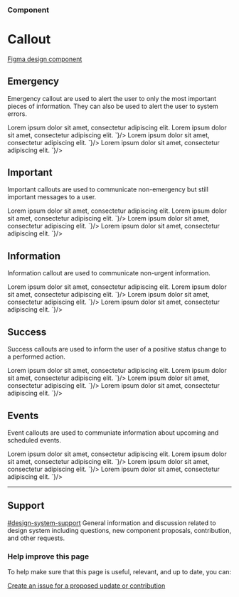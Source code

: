 
<Meta title="Components/Callout" />

### Component
# Callout

[Figma design component](https://www.figma.com/file/3pb2IK8s2QUqWieH79KdN7/Components---DIO-DS?node-id=434%3A14140)

## Emergency

Emergency callout are used to alert the user to only the most important pieces of information.
They can also be used to alert the user to system errors.

<GoACallout type="emergency" title="Emergency callout">
  Lorem ipsum dolor sit amet, consectetur adipiscing elit.
</GoACallout>

<Tabs>
  <Tab label="Web Component">
    <CodeSnippet lang="html" code={`
      <goa-callout type="emergency" title="Emergency callout">
        Lorem ipsum dolor sit amet, consectetur adipiscing elit.
      </goa-callout>
    `}/>
  </Tab>
  <Tab label="Angular">
    <CodeSnippet lang="html" code={`
      <goa-callout type="emergency" title="Emergency callout">
        Lorem ipsum dolor sit amet, consectetur adipiscing elit.
      </goa-callout>
    `}/>
  </Tab>
  <Tab label="React">
    <CodeSnippet lang="jsx" code={`
      <GoACallout type="emergency" title="Emergency callout">
        Lorem ipsum dolor sit amet, consectetur adipiscing elit.
      </GoACallout>
    `}/>
  </Tab>
</Tabs>

## Important

Important callouts are used to communicate non-emergency but still important messages to a user.

<GoACallout type="important" title="Important callout">
  Lorem ipsum dolor sit amet, consectetur adipiscing elit.
</GoACallout>

<Tabs>
  <Tab label="Web Component">
    <CodeSnippet lang="html" code={`
      <goa-callout type="important" title="Important callout">
        Lorem ipsum dolor sit amet, consectetur adipiscing elit.
      </goa-callout>
    `}/>
  </Tab>
  <Tab label="Angular">
    <CodeSnippet lang="html" code={`
      <goa-callout type="important" title="Important callout">
        Lorem ipsum dolor sit amet, consectetur adipiscing elit.
      </goa-callout>
    `}/>
  </Tab>
  <Tab label="React">
    <CodeSnippet lang="jsx" code={`
      <GoACallout type="important" title="Important callout">
        Lorem ipsum dolor sit amet, consectetur adipiscing elit.
      </GoACallout>
    `}/>
  </Tab>
</Tabs>

## Information

Information callout are used to communicate non-urgent information.

<GoACallout type="information" title="Information callout">
  Lorem ipsum dolor sit amet, consectetur adipiscing elit.
</GoACallout>

<Tabs>
  <Tab label="Web Component">
    <CodeSnippet lang="html" code={`
      <goa-callout type="information" title="Information callout">
        Lorem ipsum dolor sit amet, consectetur adipiscing elit.
      </goa-callout>
    `}/>
  </Tab>
  <Tab label="Angular">
    <CodeSnippet lang="html" code={`
      <goa-callout type="information" title="Information callout">
        Lorem ipsum dolor sit amet, consectetur adipiscing elit.
      </goa-callout>
    `}/>
  </Tab>
  <Tab label="React">
    <CodeSnippet lang="jsx" code={`
      <GoACallout type="information" title="Information callout">
        Lorem ipsum dolor sit amet, consectetur adipiscing elit.
      </GoACallout>
    `}/>
  </Tab>
</Tabs>


## Success

Success callouts are used to inform the user of a positive status change to a performed action.

<GoACallout type="success" title="Success callout">
  Lorem ipsum dolor sit amet, consectetur adipiscing elit.
</GoACallout>

<Tabs>
  <Tab label="Web Component">
    <CodeSnippet lang="html" code={`
      <goa-callout type="success" title="Success callout">
        Lorem ipsum dolor sit amet, consectetur adipiscing elit.
      </goa-callout>
    `}/>
  </Tab>
  <Tab label="Angular">
    <CodeSnippet lang="html" code={`
      <goa-callout type="success" title="Success callout">
        Lorem ipsum dolor sit amet, consectetur adipiscing elit.
      </goa-callout>
    `}/>
  </Tab>
  <Tab label="React">
    <CodeSnippet lang="jsx" code={`
      <GoACallout type="success" title="Success callout">
        Lorem ipsum dolor sit amet, consectetur adipiscing elit.
      </GoACallout>
    `}/>
  </Tab>
</Tabs>

## Events

Event callouts are used to communiate information about upcoming and scheduled events.

<GoACallout type="event" title="Event callout">
  Lorem ipsum dolor sit amet, consectetur adipiscing elit.
</GoACallout>

<Tabs>
  <Tab label="Web Component">
    <CodeSnippet lang="html" code={`
      <goa-callout type="event" title="Event callout">
        Lorem ipsum dolor sit amet, consectetur adipiscing elit.
      </goa-callout>
    `}/>
  </Tab>
  <Tab label="Angular">
    <CodeSnippet lang="html" code={`
      <goa-callout type="event" title="Event callout">
        Lorem ipsum dolor sit amet, consectetur adipiscing elit.
      </goa-callout>
    `}/>
  </Tab>
  <Tab label="React">
    <CodeSnippet lang="jsx" code={`
      <GoACallout type="event" title="Event callout">
        Lorem ipsum dolor sit amet, consectetur adipiscing elit.
      </GoACallout>
    `}/>
  </Tab>
</Tabs>

---

## Support

<goa-callout type="information" title="Need help? Connect with us on Slack">
  <a href="https://goa-dio.slack.com/archives/C02PLLT9HQ9">#design-system-support</a> General information and discussion related to design system including questions, new component proposals, contribution, and other requests.
</goa-callout>

### Help improve this page

To help make sure that this page is useful, relevant, and up to date, you can:

[Create an issue for a proposed update or contribution](https://github.com/GovAlta/ui-components/issues/new/choose)
